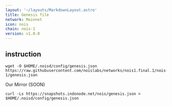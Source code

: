 ```yaml
---
layout: '~/layouts/MarkdownLayout.astro'
title: Genesis file
network: Mainnet
icon: nois
chain: nois-1
version: v1.0.0
---
```

## instruction

```
wget -O $HOME/.noisd/config/genesis.json https://raw.githubusercontent.com/noislabs/networks/nois1.final.1/nois-1/genesis.json
```

Our Mirror (SOON)
```
curl -Ls https://snapshots.indonode.net/nois/genesis.json > $HOME/.noisd/config/genesis.json
```